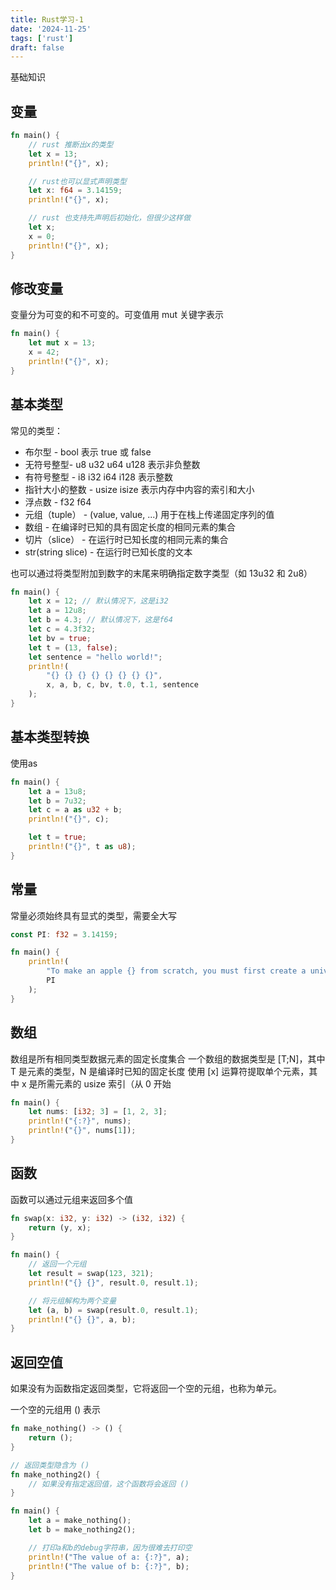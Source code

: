 ```yaml
---
title: Rust学习-1
date: '2024-11-25'
tags: ['rust']
draft: false
---
```


基础知识

## 变量

```rust
fn main() {
    // rust 推断出x的类型
    let x = 13;
    println!("{}", x);

    // rust也可以显式声明类型
    let x: f64 = 3.14159;
    println!("{}", x);

    // rust 也支持先声明后初始化，但很少这样做
    let x;
    x = 0;
    println!("{}", x);
}
```

## 修改变量

变量分为可变的和不可变的。可变值用 mut 关键字表示
 ```rust
 fn main() {
     let mut x = 13;
     x = 42;
     println!("{}", x);
 }
 ```

## 基本类型
常见的类型：
- 布尔型 - bool 表示 true 或 false
- 无符号整型- u8 u32 u64 u128 表示非负整数
- 有符号整型 - i8 i32 i64 i128 表示整数
- 指针大小的整数 - usize isize 表示内存中内容的索引和大小
- 浮点数 - f32 f64
- 元组（tuple） - (value, value, ...) 用于在栈上传递固定序列的值
- 数组 - 在编译时已知的具有固定长度的相同元素的集合
- 切片（slice） - 在运行时已知长度的相同元素的集合
- str(string slice) - 在运行时已知长度的文本

也可以通过将类型附加到数字的末尾来明确指定数字类型（如 13u32 和 2u8）

```rust
fn main() {
    let x = 12; // 默认情况下，这是i32
    let a = 12u8;
    let b = 4.3; // 默认情况下，这是f64
    let c = 4.3f32;
    let bv = true;
    let t = (13, false);
    let sentence = "hello world!";
    println!(
        "{} {} {} {} {} {} {} {}",
        x, a, b, c, bv, t.0, t.1, sentence
    );
}
```

## 基本类型转换
使用as

```rust
fn main() {
    let a = 13u8;
    let b = 7u32;
    let c = a as u32 + b;
    println!("{}", c);

    let t = true;
    println!("{}", t as u8);
}
```

## 常量
常量必须始终具有显式的类型，需要全大写
```rust
const PI: f32 = 3.14159;

fn main() {
    println!(
        "To make an apple {} from scratch, you must first create a universe.",
        PI
    );
}
```

## 数组
数组是所有相同类型数据元素的固定长度集合
一个数组的数据类型是 [T;N]，其中 T 是元素的类型，N 是编译时已知的固定长度
使用 [x] 运算符提取单个元素，其中 x 是所需元素的 usize 索引（从 0 开始

```rust
fn main() {
    let nums: [i32; 3] = [1, 2, 3];
    println!("{:?}", nums);
    println!("{}", nums[1]);
}
```

## 函数
函数可以通过元组来返回多个值

```rust
fn swap(x: i32, y: i32) -> (i32, i32) {
    return (y, x);
}

fn main() {
    // 返回一个元组
    let result = swap(123, 321);
    println!("{} {}", result.0, result.1);

    // 将元组解构为两个变量
    let (a, b) = swap(result.0, result.1);
    println!("{} {}", a, b);
}
```

## 返回空值
如果没有为函数指定返回类型，它将返回一个空的元组，也称为单元。

一个空的元组用 () 表示

```rust
fn make_nothing() -> () {
    return ();
}

// 返回类型隐含为 ()
fn make_nothing2() {
    // 如果没有指定返回值，这个函数将会返回 ()
}

fn main() {
    let a = make_nothing();
    let b = make_nothing2();

    // 打印a和b的debug字符串，因为很难去打印空
    println!("The value of a: {:?}", a);
    println!("The value of b: {:?}", b);
}
```